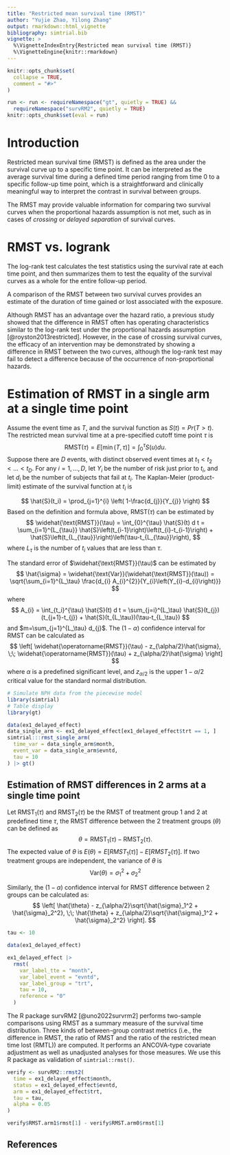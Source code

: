 ```yaml
---
title: "Restricted mean survival time (RMST)"
author: "Yujie Zhao, Yilong Zhang"
output: rmarkdown::html_vignette
bibliography: simtrial.bib
vignette: >
  %\VignetteIndexEntry{Restricted mean survival time (RMST)}
  %\VignetteEngine{knitr::rmarkdown}
---
```


```r
knitr::opts_chunk$set(
  collapse = TRUE,
  comment = "#>"
)

run <- run <- requireNamespace("gt", quietly = TRUE) &&
  requireNamespace("survRM2", quietly = TRUE)
knitr::opts_chunk$set(eval = run)
```

# Introduction

Restricted mean survival time (RMST) is defined as the area under the survival curve up to a specific time point.  It can be interpreted as the average survival time during a defined time period ranging from time 0 to a specific follow-up time point, which is a straightforward and clinically meaningful way to interpret the contrast in survival between groups.

The RMST may provide valuable information for comparing two survival curves when the proportional hazards assumption is not met, such as in cases of *crossing* or *delayed separation* of survival curves.

# RMST vs. logrank

The log-rank test calculates the test statistics using the survival rate at each time point, and then summarizes them to test the equality of the survival curves as a whole for the entire follow-up period.

A comparison of the RMST between two survival curves provides an estimate of the duration of time gained or lost associated with the exposure.

Although RMST has an advantage over the hazard ratio, a previous study showed that the difference in RMST often has operating characteristics similar to the log-rank test under the proportional hazards assumption [@royston2013restricted]. However, in the case of crossing survival curves, the efficacy of an intervention may be demonstrated by showing a difference in RMST between the two curves, although the log-rank test may fail to detect a difference because of the occurrence of non-proportional hazards.

# Estimation of RMST in a single arm at a single time point

Assume the event time as $T$, and the survival function as $S(t) = Pr(T>t)$. The restricted mean survival time at a pre-specified cutoff time point $\tau$ is
$$
  \text{RMST}(\tau) = E[\min (T, \tau)] = \int_{0}^{\tau} S(u) d u.
$$
Suppose there are $D$ events, with distinct observed event times at $t_1 < t_2 < \ldots <t_D$. For any $i = 1, \ldots, D$, let $Y_i$ be the number of risk just prior to $t_i$, and let $d_i$ be the number of subjects that fail at $t_i$. The Kaplan-Meier (product-limit) estimate of the survival function at $t_i$ is

$$
  \hat{S}(t_i)
  =
  \prod_{j=1}^{i}
  \left(
    1-\frac{d_{j}}{Y_{j}}
  \right)
$$
Based on the definition and formula above, $\text{RMST}(\tau)$ can be estimated by
$$
  \widehat{\text{RMST}}(\tau)
  =
  \int_{0}^{\tau} \hat{S}(t) d t
  =
  \sum_{i=1}^{L_{\tau}} \hat{S}\left(t_{i-1}\right)\left(t_{i}-t_{i-1}\right)
  +
  \hat{S}\left(t_{L_{\tau}}\right)\left(\tau-t_{L_{\tau}}\right),
$$
where $L_{\tau}$ is the number of $t_i$ values that are less than $\tau$.

The standard error of $\widehat{\text{RMST}}(\tau)$ can be estimated by
$$
  \hat{\sigma}
  =
  \widehat{\text{Var}}(\widehat{\text{RMST}}(\tau))
  =
  \sqrt{\sum_{i=1}^{L_\tau}
  \frac{d_{i} A_{i}^{2}}{Y_{i}\left(Y_{i}-d_{i}\right)}}
$$
where
$$
  A_{i}
  =
  \int_{t_i}^{\tau} \hat{S}(t) d t
  =
  \sum_{j=i}^{L_\tau}
  \hat{S}(t_{j}) (t_{j+1}-t_{j})
  +
  \hat{S}(t_{L_\tau})(\tau-t_{L_\tau})
$$
and $m=\sum_{j=1}^{L_\tau} d_{j}$. The $(1-\alpha)$ confidence interval for $\text{RMST}$ can be calculated as
$$
  \left[
    \widehat{\operatorname{RMST}}(\tau) - z_{\alpha/2}\hat{\sigma},
    \;\;
    \widehat{\operatorname{RMST}}(\tau) + z_{\alpha/2}\hat{\sigma}
  \right]
$$
where $\alpha$ is a predefined significant level, and $z_{\alpha/2}$ is the upper $1-\alpha/2$ critical value for the standard normal distribution.

```r
# Simulate NPH data from the piecewise model
library(simtrial)
# Table display
library(gt)
```

```r
data(ex1_delayed_effect)
data_single_arm <- ex1_delayed_effect[ex1_delayed_effect$trt == 1, ]
simtrial:::rmst_single_arm(
  time_var = data_single_arm$month,
  event_var = data_single_arm$evntd,
  tau = 10
) |> gt()
```

## Estimation of RMST differences in 2 arms at a single time point

Let $\text{RMST}_{1}(\tau)$ and $\text{RMST}_{2}(\tau)$ be the RMST of treatment group 1 and 2 at predefined time $\tau$, the RMST difference between the 2 treatment groups ($\theta$) can be defined as
$$
  \theta = \text{RMST}_1(\tau) - \text{RMST}_2(\tau).
$$
The expected value of $\theta$ is $E(\theta) = E[RMST_{1}(\tau)] - E[RMST_{2}(\tau)]$. If two treatment groups are independent, the variance of $\theta$ is
$$
  \text{Var}(\theta) = \sigma_{1}^{2} + \sigma_{2}^{2}
$$

Similarly, the $(1-\alpha)$ confidence interval for $\text{RMST}$ difference between 2 groups can be calculated as:
$$
  \left[
    \hat{\theta} - z_{\alpha/2}\sqrt{\hat{\sigma}_1^2 + \hat{\sigma}_2^2},
    \;\;
    \hat{\theta} + z_{\alpha/2}\sqrt{\hat{\sigma}_1^2 + \hat{\sigma}_2^2}
  \right].
$$

```r
tau <- 10

data(ex1_delayed_effect)

ex1_delayed_effect |>
  rmst(
    var_label_tte = "month",
    var_label_event = "evntd",
    var_label_group = "trt",
    tau = 10,
    reference = "0"
  )
```

The R package survRM2 [@uno2022survrm2] performs two-sample comparisons using RMST as a summary measure of the survival time distribution. Three kinds of between-group contrast metrics (i.e., the difference in RMST, the ratio of RMST and the ratio of the restricted mean time lost (RMTL)) are computed. It performs an ANCOVA-type covariate adjustment as well as unadjusted analyses for those measures. We use this R package as validation of `simtrial::rmst()`.

```r
verify <- survRM2::rmst2(
  time = ex1_delayed_effect$month,
  status = ex1_delayed_effect$evntd,
  arm = ex1_delayed_effect$trt,
  tau = tau,
  alpha = 0.05
)

verify$RMST.arm1$rmst[1] - verify$RMST.arm0$rmst[1]
```

## References
